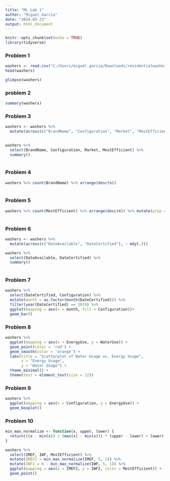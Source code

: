 ```yaml
---
title: "ML Lab 1"
author: "Miguel Garcia"
date: "2024-03-23"
output: html_document
---
```


```r
knitr::opts_chunk$set(echo = TRUE)
library(tidyverse)

```

### Problem 1

```r
washers <- read.csv("C:/Users/miguel.garcia/Downloads/residentialwashers.csv")
head(washers)
```
```r
glimpse(washers)
```
### problem 2
```r
summary(washers)
```
### Problem 3
```r
washers <- washers %>%
  mutate(across(c("BrandName", "Configuration", "Market", "MostEfficient"), ~as.factor(.)))
  
```
```r
washers %>%
  select(BrandName, Configuration, Market, MostEfficient) %>%
  summary()
  
```
### Problem 4
```r
washers %>% count(BrandName) %>% arrange(desc(n))
  
```
### Problem 5
```r
washers %>% count(MostEfficient) %>% arrange(desc(n)) %>% mutate(prop = round(n/sum(n), 2))
  
```

### Problem 6
```r
washers <- washers %>%
  mutate(across(c("DateAvailable", "DateCertified"), ~ mdy(.)))
```
```r
washers %>%
  select(DateAvailable, DateCertified) %>%
  summary()
  
```
### Problem 7
```r
washers %>%
  select(DateCertified, Configuration) %>%
  mutate(month = as.factor(month(DateCertified))) %>%
  filter(year(DateCertified) == 2019) %>%
  ggplot(mapping = aes(x = month, fill = Configuration))+
  geom_bar()
```
### Problem 8
```r
washers %>%
  ggplot(mapping = aes(x = EnergyUse, y = WaterUse)) + 
  geom_point(color = 'red') +
  geom_smooth(color = 'orange') +
  labs(title = "Scatterplot of Water Usage vs. Energy Usage",
       x = "Energy Usage",
       y = "Water Usage") +
  theme_minimal() +
  theme(text = element_text(size = 12))
```
### Problem 9
```r
washers %>%
  ggplot(mapping = aes(x = Configuration, y = EnergyUse)) +
  geom_boxplot()
```
### Problem 10
```r
min_max_normalize <- function(x, upper, lower) {
  return(((x - min(x)) / (max(x) - min(x))) * (upper - lower) + lower)
}
```
```r
washers %>%
  select(IMEF, IWF, MostEfficient) %>%
  mutate(IMEF2 = min_max_normalize(IMEF, 5, 1)) %>%
  mutate(IWF2 = 6 - min_max_normalize(IWF, 5, 1)) %>%
  ggplot(mapping = aes(x = IMEF2, y = IWF2, color = MostEfficient)) +
  geom_point()
```